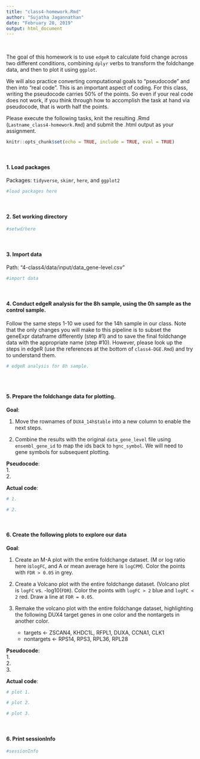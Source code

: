 ```yaml
---
title: "class4-homework.Rmd"
author: "Sujatha Jagannathan"
date: "February 28, 2019"
output: html_document
---
```

<br/>

The goal of this homework is to use `edgeR` to calculate fold change across two different conditions, combining `dplyr` verbs to transform the foldchange data, and then to plot it using `ggplot`.

We will also practice converting computational goals to "pseudocode" and then into "real code". This is an important aspect of coding. For this class, writing the pseudocode carries 50% of the points. So even if your real code does not work, if you think through how to accomplish the task at hand via pseudocode, that is worth half the points. 

Please execute the following tasks, knit the resulting .Rmd (`Lastname_class4-homework.Rmd`) and submit the .html output as your assignment.

```r
knitr::opts_chunk$set(echo = TRUE, include = TRUE, eval = TRUE)
```

<br/>

#### 1. Load packages 
Packages: `tidyverse`, `skimr`, `here`, and `ggplot2` 
```r
#load packages here

```

<br/>

#### 2. Set working directory
```r
#setwd/here

```

<br/>

#### 3. Import data
Path: "4-class4/data/input/data_gene-level.csv"
```r
#import data

```

<br/>

#### 4. Conduct edgeR analysis for the 8h sample, using the 0h sample as the control sample. 

Follow the same steps 1-10 we used for the 14h sample in our class. Note that the only changes you will make to this pipeline is to subset the geneExpr dataframe differently (step #1) and to save the final foldchange data with the appropriate name (step #10). However, please look up the steps in edgeR (use the references at the bottom of `class4-DGE.Rmd`) and try to understand them. 

```r
# edgeR analysis for 8h sample. 



```

<br/>

#### 5. Prepare the foldchange data for plotting. 

**Goal**:   

1. Move the rownames of `DUX4_14h$table` into a new column to enable the next steps. 

2. Combine the results with the original `data_gene_level` file using `ensembl_gene_id` to map the ids back to `hgnc_symbol`. We will need to gene symbols for subsequent plotting.


**Pseudocode**:  
1.   
2.   

**Actual code**: 
```r
# 1.   

# 2.   

```

<br/>

#### 6. Create the following plots to explore our data  

**Goal**:   

1. Create an M-A plot with the entire foldchange dataset. (M or log ratio here is`logFC`, and A or mean average here is `logCPM`). Color the points with `FDR > 0.05` in grey. 

2. Create a Volcano plot with the entire foldchange dataset. (Volcano plot is `logFC` vs. -log10(`FDR`). Color the points with `logFC > 2` blue and `logFC < 2` red. Draw a line at `FDR = 0.05`. 

3. Remake the volcano plot with the entire foldchange dataset, highlighting the following DUX4 target genes in one color and the nontargets in another color.
    - targets <- ZSCAN4, KHDC1L, RFPL1, DUXA, CCNA1, CLK1
    - nontargets <- RPS14, RPS3, RPL36, RPL28

**Pseudocode**:  
1.   
2.   
3.   

**Actual code**: 
```r
# plot 1. 

# plot 2. 

# plot 3. 

```

<br/>

#### 6. Print sessionInfo {.smallest}

```r
#sessionInfo

```
